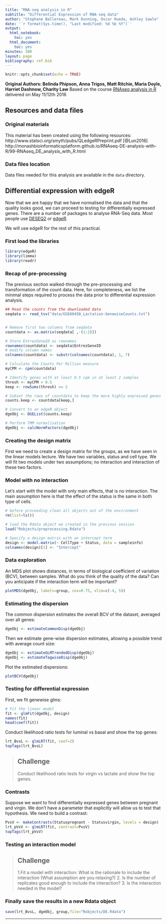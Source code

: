 ```yaml
---
title: "RNA-seq analysis in R"
subtitle: "Differential Expression of RNA-seq data"
author: "Stephane Ballereau, Mark Dunning, Oscar Rueda, Ashley Sawle"
date: '`r format(Sys.time(), "Last modified: %d %b %Y")`'
output:
  html_notebook:
    toc: yes
  html_document:
    toc: yes
minutes: 300
layout: page
bibliography: ref.bib
---
```


```r
knitr::opts_chunk$set(echo = TRUE)
```

**Original Authors: Belinda Phipson, Anna Trigos, Matt Ritchie, Maria Doyle, Harriet Dashnow, Charity Law**
Based on the course [RNAseq analysis in R](http://combine-australia.github.io/2016-05-11-RNAseq/) delivered on May 11/12th 2016

## Resources and data files

### Original materials

This material has been created using the following resources:   
http://www.statsci.org/smyth/pubs/QLedgeRPreprint.pdf [@Lun2016]  
http://monashbioinformaticsplatform.github.io/RNAseq-DE-analysis-with-R/99-RNAseq_DE_analysis_with_R.html  

### Data files location

Data files needed for this analysis are available in the `data` directory.

## Differential expression with edgeR

Now that we are happy that we have normalised the data and that the quality looks good, we can proceed to testing for differentially expressed genes. There are a number of packages to analyse RNA-Seq data. Most people use [DESEQ2](https://bioconductor.org/packages/release/bioc/html/DESeq2.html) or [edgeR](http://bioconductor.org/packages/release/bioc/html/edgeR.html). 

We will use edgeR for the rest of this practical.

### First load the libraries

```r
library(edgeR)
library(limma)
library(readr)
```


### Recap of pre-processing

The previous section walked-through the pre-processing and transformation of the count data. Here, for completeness, we list the minimal steps required to process the data prior to differential expression analysis.

```r
## Read the counts from the downloaded data
seqdata <- read_tsv("data/GSE60450_Lactation-GenewiseCounts.txt")


# Remove first two columns from seqdata
countdata <- as.matrix(seqdata[ ,-(1:2)])

# Store EntrezGeneID as rownames
rownames(countdata) <- seqdata$EntrezGeneID
# modify column names
colnames(countdata) <- substr(colnames(countdata), 1, 7)

# Calculate the Counts Per Million measure
myCPM <- cpm(countdata)

# Identify genes with at least 0.5 cpm in at least 2 samples
thresh <- myCPM > 0.5
keep <- rowSums(thresh) >= 2

# Subset the rows of countdata to keep the more highly expressed genes
counts.keep <- countdata[keep,]

# Convert to an edgeR object
dgeObj <- DGEList(counts.keep)

# Perform TMM normalisation
dgeObj <- calcNormFactors(dgeObj)
```


### Creating the design matrix

First we need to create a design matrix for the groups, as we have seen in the linear models lecture. 
We have two variables, status and cell type. We will fit two models under two assumptions; no interaction and interaction of these two factors. 

### Model with no interaction

Let's start with the model with only main effects, that is no interaction. The main assumption here is that the effect of the status is the same in both type of cells.

```r
# before proceeding clean all objects out of the environment
rm(list=ls())

# load the Rdata object we created in the previous session
load("Robjects/preprocessing.Rdata")

# Specify a design matrix with an intercept term
design <- model.matrix(~ CellType + Status, data = sampleinfo)
colnames(design)[1] <- "Intercept"
```

### Data exploration

An MDS plot shows distances, in terms of biological coefficient of variation (BCV), between samples. What do you think of the quality of the data? Can you anticipate if the interaction term will be important?

```r

plotMDS(dgeObj, labels=group, cex=0.75, xlim=c(-4, 5))

```

### Estimating the dispersion

The common dispersion estimates the overall BCV of the dataset, averaged over all genes:

```r

dgeObj <- estimateCommonDisp(dgeObj)

```

Then we estimate gene-wise dispersion estimates, allowing a possible trend with average count size:

```r

dgeObj <- estimateGLMTrendedDisp(dgeObj)
dgeObj <- estimateTagwiseDisp(dgeObj)

```

Plot the estimated dispersions:
```r

plotBCV(dgeObj)

```


### Testing for differential expression

First, we fit genewise glms:

```r

# Fit the linear model
fit <- glmFit(dgeObj, design)
names(fit)
head(coef(fit))

```

Conduct likelihood ratio tests for luminal vs basal and show the top genes:
```r

lrt_BvsL <- glmLRT(fit, coef=2)
topTags(lrt_BvsL)

```


> ## Challenge {.challenge}
> Conduct likelihood ratio tests for virgin vs lactate and show the top genes.

### Contrasts

Suppose we want to find differentially expressed genes between pregnant and virgin. We don't have a parameter that explicitly will allow us to test that hypothesis. We need to build a contrast:

```r
PvsV <- makeContrasts(Statuspregnant - Statusvirgin, levels = design)
lrt_pVsV <- glmLRT(fit, contrast=PvsV)
topTags(lrt_pVsV)
```

### Testing an interaction model

> ## Challenge {.challenge}
>
> 1.Fit a model with interaction: What is the rationale to include the interaction (What assumption are you relaxing?)
> 2. Is the number of replicates good enough to include the interaction?
> 3. Is the interaction needed in the model?

### Finally save the results in a new Rdata object

```r

save(lrt_BvsL, dgeObj, group,file="Robjects/DE.Rdata")

```

-----------
